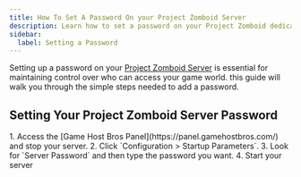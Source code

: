 ```yaml
---
title: How To Set A Password On your Project Zomboid Server
description: Learn how to set a password on your Project Zomboid dedicated server.
sidebar:
  label: Setting a Password
---
```


Setting up a password on your [Project Zomboid Server](https://www.gamehostbros.com/project-zomboid-server-hosting/) is essential for maintaining control over who can access your game world. this guide will walk you through the simple steps needed to add a password.

## Setting Your Project Zomboid Server Password

<Steps>
1. Access the [Game Host Bros Panel](https://panel.gamehostbros.com/) and stop your server.
2. Click `Configuration > Startup Parameters`.
3. Look for `Server Password` and then type the password you want.
4. Start your server
</Steps>
